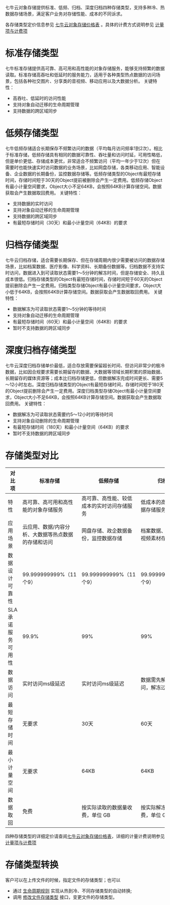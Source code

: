 
七牛云对象存储提供标准、低频、归档、深度归档四种存储类型，支持多种冷、热数据存储场景，满足客户业务对存储性能、成本的不同诉求。

各存储类型定价信息参见 [七牛云对象存储价格表](https://www.qiniu.com/prices?source=kodo) 。具体的计费方式说明参见 [计量项与计费项](/kodo/manual/6379/metering-and-billing)

<a id="standard"></a>
# **标准存储类型** 

七牛标准存储提供高可靠、高可用和高性能的对象存储服务，能够支持频繁的数据读取。标准存储高吞吐和低延时的服务能力，适用于各种类型热点数据的访问场景，包括各种社交图片、分享类的音视频、移动应用以及大数据分析。
关键特性：
- 高吞吐、低延时的访问性能
- 支持对象自动迁移的生命周期管理
- 支持数据的跨区域同步

<a id="IA"></a>
# **低频存储类型** 

七牛低频存储适合长期保存不频繁访问的数据（平均每月访问频率1到2次）。相比于标准存储，低频存储具有相同的数据可靠性、吞吐量和访问时延，可用性略低，但是单价更低、存储成本更优，非常适合不频繁访问（平均一年少于12次）但在需要时也能快速实时访问数据的业务场景，比如网盘存储，各类移动应用、智能设备、企业数据的长期备份，监控数据存储等。低频存储类型的Object有最短存储时间，存储时间短于30天的Object提前被删除会产生一定费用。低频存储Object有最小计量空间要求，Object大小不足64KB，会按照64KB计算存储空间。数据获取会产生数据取回费用。
关键特性：
- 支持数据的实时访问
- 支持对象自动迁移的生命周期管理
- 支持数据的跨区域同步
- 有最短存储时间（30天）和最小计量空间（64KB）的要求

<a id="archive"></a>
# **归档存储类型**

七牛云归档存储，适合需要长期保存、但在存储周期内很少需要被访问的数据存储场景，比如档案数据、医疗影像、科学资料、长期备份数据等。归档数据不支持实时访问，数据进入到可读取状态需要1～5分钟的解冻时间，但是存储安全、持久且成本很低。归档存储类型的Object有最短存储时间，存储时间短于60天的Object提前删除会产生一定费用。归档类型存储Object有最小计量空间要求，Object大小低于64KB，会按照64KB计算存储空间。数据获取会产生数据取回费用。
关键特性：
- 数据解冻为可读取状态需要1～5分钟的等待时间
- 支持对象自动迁移的生命周期管理
- 有最短存储时间（60天）和最小计量空间（64KB）的要求
- 暂时不支持数据的跨区域同步

<a id="deep_archive"></a>
# **深度归档存储类型**

七牛云深度归档存储单价最低，适合存放需要保留超长时间、但访问非常少的极冷数据，比如因合规要求需要长期留存的数据、大数据等领域长期积累的原始数据、长期留存的媒体资源等；成本比归档存储更低，但数据解冻完成时间更长、需要5～12小时左右。深度归档存储类型的Object有最短存储时间，存储时间短于180天的Object提前删除会产生一定费用。深度归档类型存储Object有最小计量空间要求，Object大小不足64KB，会按照64KB计算存储空间。数据获取会产生数据取回费用。
关键特性：
- 数据解冻为可读取状态需要约5～12小时的等待时间
- 支持对象自动删除的生命周期管理
- 有最短存储时间（180天）和最小计量空间（64KB）的要求
- 暂时不支持数据的跨区域同步

<a id="compare"></a>
# **存储类型对比**

|    对比项    |    标准存储     | 低频存储   |   归档存储   |   深度归档存储   |
| --------------- | ------------ | ------------- | ------------- |------------- |
| 特性 | 高可靠、高可用和高性能的对象存储服务|  高可靠、高性能、较低成本的实时访问存储服务  |  低成本的高可靠归档数据存储服务  |  单价最低的高可靠深度归档数据存储服务  |
| 应用场景 | 云应用、数据/内容分析、大数据等热点数据的存储和访问| 网盘存储、政企数据备份，监控数据存储| 档案数据、医疗影像、视频素材存储  |  合规数据冷归档、媒体资源超长留存  |
| 数据设计可靠性| 99.999999999%（11个9）|  99.999999999%（11个9）|  99.999999999%（11个9）|  99.999999999%（11个9）|
| SLA承诺服务可用性| 99.9% | 99% | 99% | 99% |
| 数据访问| 实时访问ms级延迟 | 实时访问ms级延迟 | 数据需先解冻才能访问，解冻过程1～5分钟 | 数据需先解冻才能访问，解冻过程约5～12小时 |
| 最短存储时间| 无要求 | 30天 | 60天 | 180天 |
| 最小计量空间| 无要求 | 64KB | 64KB | 64KB |
| 数据取回| 免费 | 按实际读取的数据量收费，单位 GB | 按实际解冻的数据量收费，单位 GB | 按实际解冻的数据量收费，单位 GB |

四种存储类型的详细定价请查阅[七牛云对象存储价格表](https://www.qiniu.com/prices?source=kodo)，详细的计量计费说明参见 [计量项与计费项](/kodo/manual/6379/metering-and-billing)

<a id="compare"></a>
# **存储类型转换**

客户可以在上传文件的时候，指定文件的存储类型；也可以
- 通过 [生命周期规则](https://developer.qiniu.com/kodo/8609/dev-life-cycle-management) 实现从热到冷、不同存储类型的自动转换;
- 调用 [修改文件存储类型](https://developer.qiniu.com/kodo/3710/chtype) 接口，变更文件的存储类型。